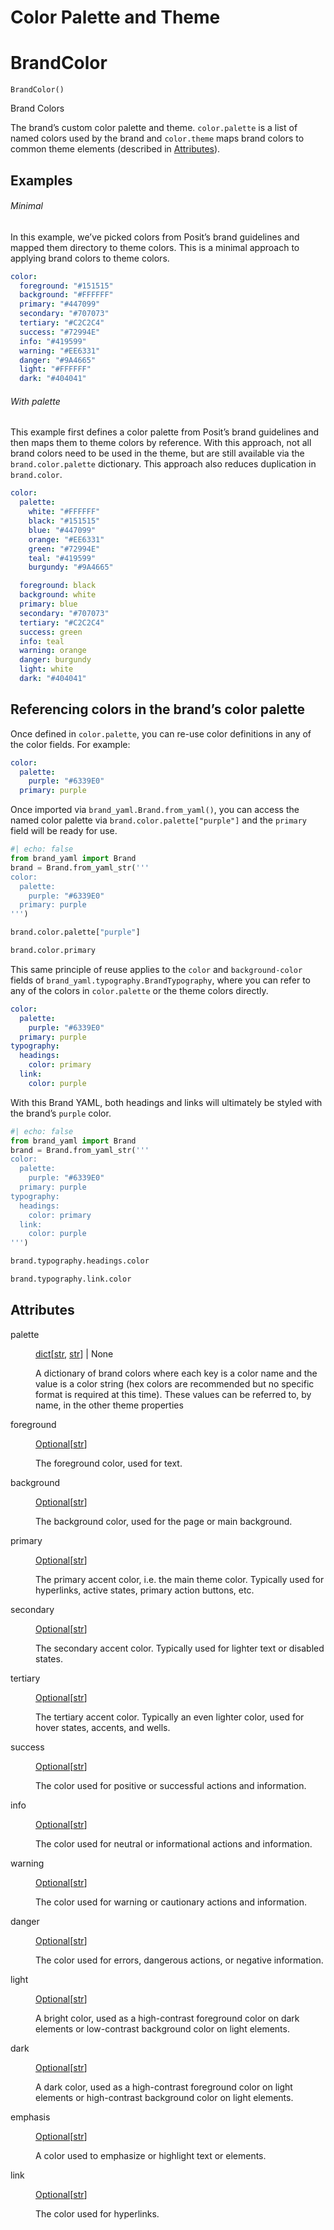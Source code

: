 # Color Palette and Theme



# BrandColor { #brand_yaml.BrandColor }

`BrandColor()`

Brand Colors

The brand's custom color palette and theme. `color.palette` is a list of
named colors used by the brand and `color.theme` maps brand colors to
common theme elements (described in [Attributes](#attributes)).

## Examples

::: {.panel-tabset}


###### Minimal

In this example, we've picked colors from Posit's brand guidelines and
mapped them directory to theme colors. This is a minimal approach to
applying brand colors to theme colors.
```.yaml
color:
  foreground: "#151515"
  background: "#FFFFFF"
  primary: "#447099"
  secondary: "#707073"
  tertiary: "#C2C2C4"
  success: "#72994E"
  info: "#419599"
  warning: "#EE6331"
  danger: "#9A4665"
  light: "#FFFFFF"
  dark: "#404041"
```



###### With palette

This example first defines a color palette from Posit's brand guidelines
and then maps them to theme colors by reference. With this approach,
not all brand colors need to be used in the theme, but are still
available via the `brand.color.palette` dictionary. This approach also
reduces duplication in `brand.color`.
```.yaml
color:
  palette:
    white: "#FFFFFF"
    black: "#151515"
    blue: "#447099"
    orange: "#EE6331"
    green: "#72994E"
    teal: "#419599"
    burgundy: "#9A4665"

  foreground: black
  background: white
  primary: blue
  secondary: "#707073"
  tertiary: "#C2C2C4"
  success: green
  info: teal
  warning: orange
  danger: burgundy
  light: white
  dark: "#404041"
```

:::



## Referencing colors in the brand's color palette

Once defined in `color.palette`, you can re-use color definitions in any of
the color fields. For example:

```.yaml
color:
  palette:
    purple: "#6339E0"
  primary: purple
```

Once imported via `brand_yaml.Brand.from_yaml()`, you can access the named
color palette via `brand.color.palette["purple"]` and the `primary` field
will be ready for use.

```python
#| echo: false
from brand_yaml import Brand
brand = Brand.from_yaml_str('''
color:
  palette:
    purple: "#6339E0"
  primary: purple
''')
```

::: python-code-preview
```python
brand.color.palette["purple"]
```
```python
brand.color.primary
```
:::

This same principle of reuse applies to the `color` and `background-color`
fields of `brand_yaml.typography.BrandTypography`, where you can refer to
any of the colors in `color.palette` or the theme colors directly.

```.yaml
color:
  palette:
    purple: "#6339E0"
  primary: purple
typography:
  headings:
    color: primary
  link:
    color: purple
```

With this Brand YAML, both headings and links will ultimately be styled
with the brand's `purple` color.

```python
#| echo: false
from brand_yaml import Brand
brand = Brand.from_yaml_str('''
color:
  palette:
    purple: "#6339E0"
  primary: purple
typography:
  headings:
    color: primary
  link:
    color: purple
''')
```

::: python-code-preview
```python
brand.typography.headings.color
```
```python
brand.typography.link.color
```
:::

## Attributes

palette

:   [dict](`dict`)\[[str](`str`), [str](`str`)\] \| None

    A dictionary of brand colors where each key is a color name and the
    value is a color string (hex colors are recommended but no specific
    format is required at this time). These values can be referred to, by
    name, in the other theme properties

foreground

:   [Optional](`typing.Optional`)\[[str](`str`)\]

    The foreground color, used for text.

background

:   [Optional](`typing.Optional`)\[[str](`str`)\]

    The background color, used for the page or main background.

primary

:   [Optional](`typing.Optional`)\[[str](`str`)\]

    The primary accent color, i.e. the main theme color. Typically used for
    hyperlinks, active states, primary action buttons, etc.

secondary

:   [Optional](`typing.Optional`)\[[str](`str`)\]

    The secondary accent color. Typically used for lighter text or disabled
    states.

tertiary

:   [Optional](`typing.Optional`)\[[str](`str`)\]

    The tertiary accent color. Typically an even lighter color, used for
    hover states, accents, and wells.

success

:   [Optional](`typing.Optional`)\[[str](`str`)\]

    The color used for positive or successful actions and information.

info

:   [Optional](`typing.Optional`)\[[str](`str`)\]

    The color used for neutral or informational actions and information.

warning

:   [Optional](`typing.Optional`)\[[str](`str`)\]

    The color used for warning or cautionary actions and information.

danger

:   [Optional](`typing.Optional`)\[[str](`str`)\]

    The color used for errors, dangerous actions, or negative information.

light

:   [Optional](`typing.Optional`)\[[str](`str`)\]

    A bright color, used as a high-contrast foreground color on dark
    elements or low-contrast background color on light elements.

dark

:   [Optional](`typing.Optional`)\[[str](`str`)\]

    A dark color, used as a high-contrast foreground color on light elements
    or high-contrast background color on light elements.

emphasis

:   [Optional](`typing.Optional`)\[[str](`str`)\]

    A color used to emphasize or highlight text or elements.

link

:   [Optional](`typing.Optional`)\[[str](`str`)\]

    The color used for hyperlinks.